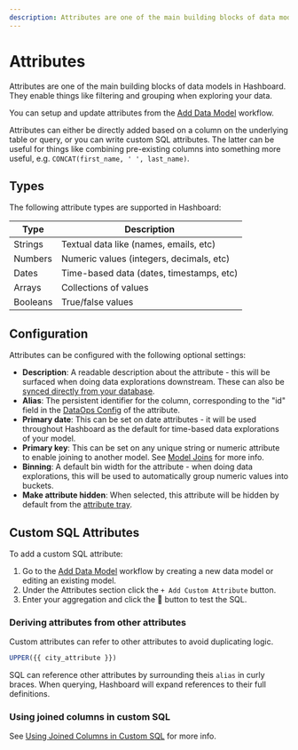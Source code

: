 ```yaml
---
description: Attributes are one of the main building blocks of data models in Hashboard. They enable things like filtering and grouping when exploring your data.
---
```


# Attributes

Attributes are one of the main building blocks of data models in Hashboard. They enable things like filtering and grouping when exploring your data.

You can setup and update attributes from the [Add Data Model](/docs/data-modeling/add-data-model) workflow.

Attributes can either be directly added based on a column on the underlying table or query, or you can write custom SQL attributes. The latter can be useful for things like combining pre-existing columns into something more useful, e.g. `CONCAT(first_name, ' ', last_name)`.

## Types

The following attribute types are supported in Hashboard:

| Type     | Description                              |
| -------- | ---------------------------------------- |
| Strings  | Textual data like (names, emails, etc)   |
| Numbers  | Numeric values (integers, decimals, etc) |
| Dates    | Time-based data (dates, timestamps, etc) |
| Arrays   | Collections of values                    |
| Booleans | True/false values                        |

## Configuration

Attributes can be configured with the following optional settings:

- **Description**: A readable description about the attribute - this will be surfaced when doing data explorations downstream. These can also be [synced directly from your database](/docs/data-modeling/description-syncing).
- **Alias**: The persistent identifier for the column, corresponding to the "id" field in the [DataOps Config](/docs/data-ops/config-schema/data-models) of the attribute.
- **Primary date**: This can be set on date attributes - it will be used throughout Hashboard as the default for time-based data explorations of your model.
- **Primary key**: This can be set on any unique string or numeric attribute to enable joining to another model. See [Model Joins](/docs/data-modeling/model-joins) for more info.
- **Binning**: A default bin width for the attribute - when doing data explorations, this will be used to automatically group numeric values into buckets.
- **Make attribute hidden**: When selected, this attribute will be hidden by default from the [attribute tray](/docs/visualizing-data/attribute-tray).

## Custom SQL Attributes

To add a custom SQL attribute:

1. Go to the [Add Data Model](/docs/data-modeling/add-data-model) workflow by creating a new data model or editing an existing model.
2. Under the Attributes section click the `+ Add Custom Attribute` button.
3. Enter your aggregation and click the 🔄 button to test the SQL.


### Deriving attributes from other attributes

Custom attributes can refer to other attributes to avoid duplicating logic.

```sql filename="SQL for Profit measure"
UPPER({{ city_attribute }})
```

SQL can reference other attributes by surrounding theis `alias` in curly braces. When querying, Hashboard will expand references to their full definitions.

### Using joined columns in custom SQL

See [Using Joined Columns in Custom SQL](./model-joins#using-joined-columns-in-custom-sql) for more info.
